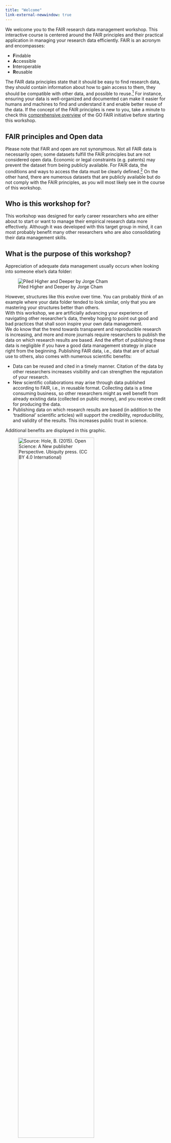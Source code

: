 ```yaml
---
title: "Welcome"
link-external-newwindow: true
---
```


We welcome you to the FAIR research data management workshop. This interactive course is centered around the FAIR principles and their practical application in managing your research data efficiently. FAIR is an acronym and encompasses: 

- **F**indable
- **A**ccessible
- **I**nteroperable
- **R**eusable

The FAIR data principles state that it should be easy to find research data, they should contain information about how to gain access to them, they should be compatible with other data, and possible to reuse.[^2] For instance, ensuring your data is well-organized and documented can make it easier for humans and machines to find and understand it and enable better reuse of the data. If the concept of the FAIR principles is new to you, take a minute to check this [comprehensive overview](https://www.go-fair.org/fair-principles/) of the GO FAIR initiative before starting this workshop.

::: callout-warning
## FAIR principles and Open data

Please note that FAIR and open are not synonymous. Not all FAIR data is necessarily open; some datasets fulfill the FAIR principles but are not considered open data. Economic or legal constraints (e.g. patents) may prevent the dataset from being publicly available. For FAIR data, the conditions and ways to access the data must be clearly defined.[^1] On the other hand, there are numerous datasets that are publicly available but do not comply with the FAIR principles, as you will most likely see in the course of this workshop.
:::

[^1]: based on: [https://forschungsdaten.info/themen/veroeffentlichen-und-archivieren/faire-daten/](https://forschungsdaten.info/themen/veroeffentlichen-und-archivieren/faire-daten/)
[^2]: based on: [https://snd.se/en/manage-data/prepare-and-share/FAIR-data-principles](https://snd.se/en/manage-data/prepare-and-share/FAIR-data-principles)

## Who is this workshop for?

This workshop was designed for early career researchers who are either about to start or want to manage their empirical research data more effectively. Although it was developed with this target group in mind, it can most probably benefit many other researchers who are also consolidating their data management skills.

## What is the purpose of this workshop?

Appreciation of adequate data management usually occurs when looking into someone else's data folder:

![Piled Higher and Deeper by Jorge Cham](images/phd052810s.gif){fig-align="left"}

However, structures like this evolve over time. You can probably think of an example where your data folder tended to look similar, only that you are mastering your structures better than others.\
With this workshop, we are artificially advancing your experience of navigating other researcher's data, thereby hoping to point out good and bad practices that shall soon inspire your own data management.\
We do know that the trend towards transparent and reproducible research is increasing, and more and more journals require researchers to publish the data on which research results are based. And the effort of publishing these data is negligible if you have a good data management strategy in place right from the beginning. Publishing FAIR data, i.e., data that are of actual use to others, also comes with numerous scientific benefits:

-   Data can be reused and cited in a timely manner. Citation of the data by other researchers increases visibility and can strengthen the reputation of your research.
-   New scientific collaborations may arise through data published according to FAIR, i.e., in reusable format. Collecting data is a time consuming business, so other researchers might as well benefit from already existing data (collected on public money), and you receive credit for producing the data.
-   Publishing data on which research results are based (in addition to the 'traditional' scientific articles) will support the credibility, reproducibility, and validity of the results. This increases public trust in science.

Additional benefits are displayed in this graphic.

![Source: Hole, B. (2015). Open Science: A New publisher Perspective. Ubiquity press. ([CC BY 4.0 International](https://creativecommons.org/licenses/by/4.0/legalcode))](images/data-sharing.png){fig-align="left" width="75%"}

The purpose of this workshop is thus to encourage you to plan the management of your data very early in the course of the project to benefit most from it. The extra amount of work this may take is well invested since having well-organized and documented data will not only increase their value and accessibility for the wider research community but also for your future self, when going back into your data folder e.g., for a revision after a year.

## How to?

Setting out this workshop, we quickly agreed that data management is best understood through learning by doing. For this reason, the whole workshop evolves around four published datasets:

-   Example 1: [https://edmond.mpg.de/dataset.xhtml?persistentId=doi:10.17617/3.1STIJV](https://edmond.mpg.de/dataset.xhtml?persistentId=doi:10.17617/3.1STIJV)
-   Example 2: [https://data.ub.uni-muenchen.de/288/](https://data.ub.uni-muenchen.de/288/)
-   Example 3: [https://osf.io/6p9bf/](https://osf.io/6p9bf/)
-   Example 4: [https://zenodo.org/records/10650333](https://zenodo.org/records/10650333)

It is your job to investigate one of these datasets with a special focus on data organization, documentation, and publication aspects. We will conclude with an introduction to data management plans, a helpful planning tool to comply with the FAIR principles. In this section, we will also introduce important aspects of data storage. The topics are accompanied by distinct boxes that are color-coded for their content:

::: callout-warning
## Orange boxes contain information crucial for that topic
:::

::: callout-note
## Gray boxes contain excursions to related topics
:::

::: callout-tip
## Green boxes contain hands-on exercises
:::

::: {.callout-important collapse="false"}
## Red boxes contain the solutions and are collapsed

Only open the box if you want to see the solution!
:::

We recommend that you look at the hands-on exercises first and see whether you already know their solutions. If things are unclear, you may return to the text anytime, but be aware that it is not necessary (and time will probably not permit) to read every paragraph and every box very carefully. The materials will, however, remain available, so you can always go back and reread more carefully!
